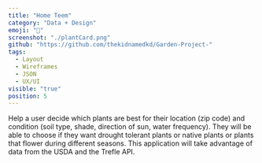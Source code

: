 ```yaml
---
title: "Home Teem"
category: "Data + Design"
emoji: "🌿"
screenshot: "./plantCard.png"
github: "https://github.com/thekidnamedkd/Garden-Project-"
tags:
  - Layout
  - Wireframes
  - JSON
  - UX/UI
visible: "true"
position: 5
---
```


Help a user decide which plants are best for their location (zip code) and condition (soil type, shade, direction of sun, water frequency). They will be able to choose if they want drought tolerant plants or native plants or plants that flower during different seasons. This application will take advantage of data from the USDA and the Trefle API.
